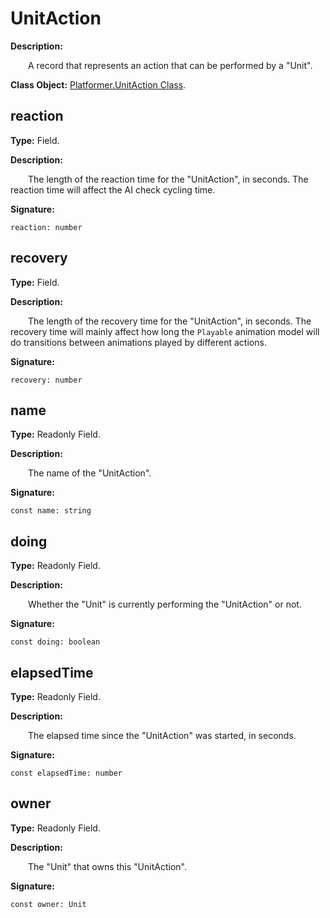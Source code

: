 # UnitAction

**Description:**

&emsp;&emsp;A record that represents an action that can be performed by a "Unit".

**Class Object:** [Platformer.UnitAction Class](/docs/api/Class%20Object/Platformer/UnitAction).

## reaction

**Type:** Field.

**Description:**

&emsp;&emsp;The length of the reaction time for the "UnitAction", in seconds.
The reaction time will affect the AI check cycling time.

**Signature:**
```tl
reaction: number
```

## recovery

**Type:** Field.

**Description:**

&emsp;&emsp;The length of the recovery time for the "UnitAction", in seconds.
The recovery time will mainly affect how long the `Playable` animation model will do transitions between animations played by different actions.

**Signature:**
```tl
recovery: number
```

## name

**Type:** Readonly Field.

**Description:**

&emsp;&emsp;The name of the "UnitAction".

**Signature:**
```tl
const name: string
```

## doing

**Type:** Readonly Field.

**Description:**

&emsp;&emsp;Whether the "Unit" is currently performing the "UnitAction" or not.

**Signature:**
```tl
const doing: boolean
```

## elapsedTime

**Type:** Readonly Field.

**Description:**

&emsp;&emsp;The elapsed time since the "UnitAction" was started, in seconds.

**Signature:**
```tl
const elapsedTime: number
```

## owner

**Type:** Readonly Field.

**Description:**

&emsp;&emsp;The "Unit" that owns this "UnitAction".

**Signature:**
```tl
const owner: Unit
```